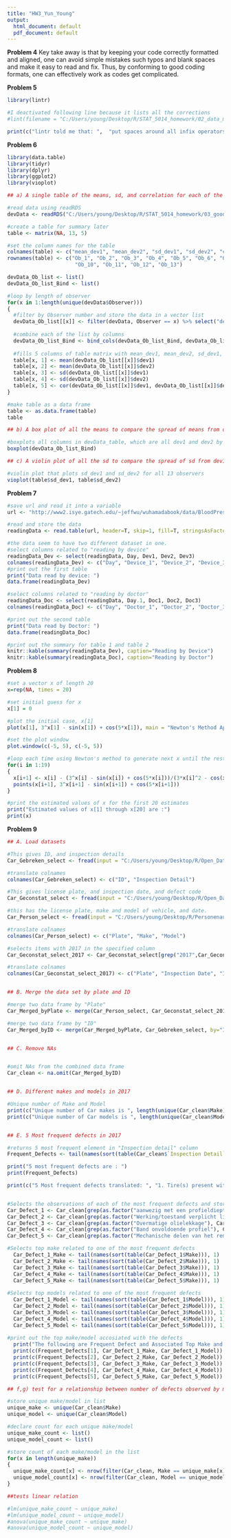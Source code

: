 ```yaml
---
title: "HW3_Yun_Young"
output:
  html_document: default
  pdf_document: default
---
```


**Problem 4**
Key take away is that by keeping your code correctly formatted and aligned, one can avoid simple mistakes such typos and blank spaces and make it easy to read and fix. Thus, by conforming to good coding formats, one can effectively work as codes get complicated.

**Problem 5**
```r
library(lintr)

#I deactivated following line because it lists all the corrections
#lint(filename = "C:/Users/young/Desktop/R/STAT_5014_homework/02_data_munging_summarizing_R_git/HW2_Yun_Young.Rmd")

print(c("lintr told me that: ",  "put spaces around all infix operators", "Commas should always have a space after", "Trailing whitespace is superfluous"))
```


**Problem 6**
```r
library(data.table)
library(tidyr)
library(dplyr)
library(ggplot2)
library(vioplot)

## a) A single table of the means, sd, and correlation for each of the 13 Observers

#read data using readRDS
devData <- readRDS("C:/Users/young/Desktop/R/STAT_5014_homework/03_good_programming_R_functions/HW3_data.rds")

#create a table for summary later
table <- matrix(NA, 13, 5)

#set the column names for the table
colnames(table) <- c("mean_dev1", "mean_dev2", "sd_dev1", "sd_dev2", "corr_dev")
rownames(table) <- c("Ob_1", "Ob_2", "Ob_3", "Ob_4", "Ob_5", "Ob_6", "Ob_7", "Ob_8", "Ob_9",
                      "Ob_10", "Ob_11", "Ob_12", "Ob_13")

devData_Ob_list <- list()
devData_Ob_list_Bind <- list()

#loop by length of observer
for(x in 1:length(unique(devData$Observer))) 
{
  #filter by Observer number and store the data in a vector list
  devData_Ob_list[[x]] <- filter(devData, Observer == x) %>% select("dev1", "dev2")
  
  #combine each of the list by columns
  devData_Ob_list_Bind <- bind_cols(devData_Ob_list_Bind, devData_Ob_list[[x]])
  
  #fills 5 columns of table matrix with mean_dev1, mean_dev2, sd_dev1, sd_dev2, cor_dev
  table[x, 1] <- mean(devData_Ob_list[[x]]$dev1)
  table[x, 2] <- mean(devData_Ob_list[[x]]$dev2)
  table[x, 3] <- sd(devData_Ob_list[[x]]$dev1)
  table[x, 4] <- sd(devData_Ob_list[[x]]$dev2)
  table[x, 5] <- cor(devData_Ob_list[[x]]$dev1, devData_Ob_list[[x]]$dev2)
}

#make table as a data frame
table <- as.data.frame(table)
table

## b) A box plot of all the means to compare the spread of means from dev1 to dev2

#boxplots all columns in devData_table, which are all dev1 and dev2 by observer
boxplot(devData_Ob_list_Bind)

## c) A violin plot of all the sd to compare the spread of sd from dev1 to dev2

#violin plot that plots sd_dev1 and sd_dev2 for all 13 observers
vioplot(table$sd_dev1, table$sd_dev2)

```

**Problem 7**
```r
#save url and read it into a variable
url <- "http://www2.isye.gatech.edu/~jeffwu/wuhamadabook/data/BloodPressure.dat"

#read and store the data
readingData <- read.table(url, header=T, skip=1, fill=T, stringsAsFactors = F)

#the data seem to have two different dataset in one.
#select columns related to "reading by device"
readingData_Dev <- select(readingData, Day, Dev1, Dev2, Dev3)
colnames(readingData_Dev) <- c("Day", "Device_1", "Device_2", "Device_3")
#print out the first table
print("Data read by device: ")
data.frame(readingData_Dev)

#select columns related to "reading by doctor"
readingData_Doc <- select(readingData, Day.1, Doc1, Doc2, Doc3)
colnames(readingData_Doc) <- c("Day", "Doctor_1", "Doctor_2", "Doctor_3")

#print out the second table
print("Data read by Doctor: ")
data.frame(readingData_Doc)

#print out the summary for table 1 and table 2
knitr::kable(summary(readingData_Dev), caption="Reading by Device")
knitr::kable(summary(readingData_Doc), caption="Reading by Doctor")

```

**Problem 8**  
```r
#set a vector x of length 20
x=rep(NA, times = 20)

#set initial guess for x
x[1] = 0

#plot the initial case, x[1]
plot(x[1], 3^x[1] - sin(x[1]) + cos(5*x[1]), main = "Newton's Method Approximation")

#set the plot window
plot.window(c(-5, 5), c(-5, 5))

#loop each time using Newton's method to generate next x until the rest of the vector x is filled and plot each point on graph
for(i in 1:19) 
{
  x[i+1] <- x[i] - (3^x[i] - sin(x[i]) + cos(5*x[i]))/(3*x[i]^2 - cos(x[i]) - 5*sin(5*x[i]))
  points(x[i+1], 3^x[i+1] - sin(x[i+1]) + cos(5*x[i+1]))
}

#print the estimated values of x for the first 20 estimates
print("Estimated values of x[1] through x[20] are :")
print(x)

```

  **Problem 9**
```r

## A. Load datasets

#This gives ID, and inspection details
Car_Gebreken_select <- fread(input = "C:/Users/young/Desktop/R/Open_Data_RDW__Gebreken.csv", header = T, select=c(1,6), showProgress=F)

#translate colnames
colnames(Car_Gebreken_select) <- c("ID", "Inspection Detail")

#This gives license plate, and inspection date, and defect code
Car_Geconstat_select <- fread(input = "C:/Users/young/Desktop/R/Open_Data_RDW__Geconstateerde_Gebreken.csv", header=T, select=c(1,3,5),showProgress=F)

#this has the license plate, make and model of vehicle, and date. 
Car_Person_select <- fread(input = "C:/Users/young/Desktop/R/Personenauto_basisdata.csv", header=T, showProgress = F, select = c(1,3,4))

#translate colnames
colnames(Car_Person_select) <- c("Plate", "Make", "Model")

#selects items with 2017 in the specified column
Car_Geconstat_select_2017 <- Car_Geconstat_select[grep("2017",Car_Geconstat_select$"Meld datum door keuringsinstantie"),]

#translate colnames
colnames(Car_Geconstat_select_2017) <- c("Plate", "Inspection Date", "ID")


## B. Merge the data set by plate and ID

#merge two data frame by "Plate"
Car_Merged_byPlate <- merge(Car_Person_select, Car_Geconstat_select_2017, by="Plate", all=TRUE)

#merge two data frame by "ID"
Car_Merged_byID <- merge(Car_Merged_byPlate, Car_Gebreken_select, by="ID", all=TRUE)


## C. Remove NAs


#omit NAs from the combined data frame
Car_clean <- na.omit(Car_Merged_byID)


## D. Different makes and models in 2017

#Unique number of Make and Model
print(c("Unique number of Car makes is ", length(unique(Car_clean$Make))))
print(c("Unique number of Car models is ", length(unique(Car_clean$Model))))


## E. 5 Most frequent defects in 2017

#returns 5 most frequent element in "Inspection detail" column
Frequent_Defects <- tail(names(sort(table(Car_clean$`Inspection Detail`))), 5)

print("5 most frequent defects are : ")
print(Frequent_Defects)

print(c("5 Most frequent defects translated: ", "1. Tire(s) present with a profile depth of 1.6 to 2.5 mm",  "2. Operation / Condition Required Light / Retroreflector 5. *. 55", "3. Excessive oil leakage", "4. Band onvoldoende profiel", "5. Mechanische delen van het remsysteem vertonen slijtage"))


#Selects the observations of each of the most frequent defects and store them in different data.
Car_Defect_1 <- Car_clean[grep(as.factor("aanwezig met een profieldiepte van"), Car_clean$`Inspection Detail`), ]
Car_Defect_2 <- Car_clean[grep(as.factor("Werking/toestand verplicht licht/retroreflector 5.*.55"), Car_clean$`Inspection Detail`), ]
Car_Defect_3 <- Car_clean[grep(as.factor("Overmatige olielekkage"), Car_clean$`Inspection Detail`), ]
Car_Defect_4 <- Car_clean[grep(as.factor("Band onvoldoende profiel"), Car_clean$`Inspection Detail`), ]
Car_Defect_5 <- Car_clean[grep(as.factor("Mechanische delen van het remsysteem vertonen slijtage"), Car_clean$`Inspection Detail`), ]

#Selects top make related to one of the most frequent defects
  Car_Defect_1_Make <- tail(names(sort(table(Car_Defect_1$Make))), 1)
  Car_Defect_2_Make <- tail(names(sort(table(Car_Defect_2$Make))), 1)
  Car_Defect_3_Make <- tail(names(sort(table(Car_Defect_3$Make))), 1)
  Car_Defect_4_Make <- tail(names(sort(table(Car_Defect_4$Make))), 1)
  Car_Defect_5_Make <- tail(names(sort(table(Car_Defect_5$Make))), 1)
  
#Selects top models related to one of the most frequent defects
  Car_Defect_1_Model <- tail(names(sort(table(Car_Defect_1$Model))), 1)
  Car_Defect_2_Model <- tail(names(sort(table(Car_Defect_2$Model))), 1)
  Car_Defect_3_Model <- tail(names(sort(table(Car_Defect_3$Model))), 1)
  Car_Defect_4_Model <- tail(names(sort(table(Car_Defect_4$Model))), 1)
  Car_Defect_5_Model <- tail(names(sort(table(Car_Defect_5$Model))), 1)
  
#print out the top make/model accosiated with the defects  
  print("The following are Frequent Defect and Associated Top Make and Model: ")
  print(c(Frequent_Defects[1], Car_Defect_1_Make, Car_Defect_1_Model))
  print(c(Frequent_Defects[2], Car_Defect_2_Make, Car_Defect_2_Model))
  print(c(Frequent_Defects[3], Car_Defect_3_Make, Car_Defect_3_Model))
  print(c(Frequent_Defects[4], Car_Defect_4_Make, Car_Defect_4_Model))
  print(c(Frequent_Defects[5], Car_Defect_5_Make, Car_Defect_5_Model))

## f,g) test for a relationship between number of defects observed by make/model

#store unique make/model in list
unique_make <- unique(Car_clean$Make)
unique_model <- unique(Car_clean$Model)

#declare count for each unique make/model
unique_make_count <- list()
unique_model_count <- list()

#store count of each make/model in the list
for(x in length(unique_make))
{
  unique_make_count[x] <- nrow(filter(Car_clean, Make == unique_make[x]))
  unique_model_count[x] <- nrow(filter(Car_clean, Model == unique_model[x]))
}

##tests linear relation

#lm(unique_make_count ~ unique_make)
#lm(unique_model_count ~ unique_model)
#anova(unique_make_count ~ unique_make)
#anova(unique_model_count ~ unique_model)

```
